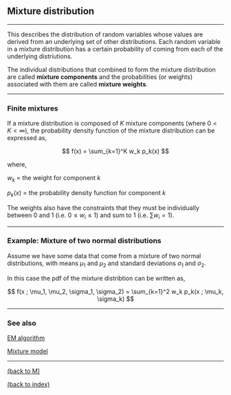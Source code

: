 
## Mixture distribution

********************************************************************************

This describes the distribution of random variables whose values are derived from an underlying set of other distributions. Each random variable in a mixture distribution has a certain probability of coming from each of the underlying distriutions.

The individual distributions that combined to form the mixture distribution are called **mixture components** and the probabilities (or weights) associated with them are called **mixture weights**.

********************************************************************************

### Finite mixtures

If a mixture distribution is composed of $K$ mixture components (where $0 < K < \infty$), the probability density function of the mixture distribution can be expressed as,

$$ f(x) = \sum_{k=1}^K w_k p_k(x) $$

where,

$w_k$ = the weight for component $k$

$p_k(x)$ = the probability density function for component $k$

The weights also have the constraints that they must be individually between 0 and 1 (i.e. $0 \leq w_i \leq 1$) and sum to 1 (i.e. $\sum w_i = 1$).

********************************************************************************

### Example: Mixture of two normal distributions

Assume we have some data that come from a mixture of two normal distributions, with means $\mu_1$ and $\mu_2$ and standard deviations $\sigma_1$ and $\sigma_2$. 

In this case the pdf of the mixture distribtion can be written as,

$$ f(x ; \mu_1, \mu_2, \sigma_1, \sigma_2) = \sum_{k=1}^2 w_k p_k(x ; \mu_k, \sigma_k) $$


********************************************************************************

### See also 

<a href="EM algorithm.html">EM algorithm</a> 

<a href="Mixture model.html">Mixture model</a> 

********************************************************************************

<a href="index.html#M">(back to M)</a> 

<a href="index.html">(back to index)</a> 

